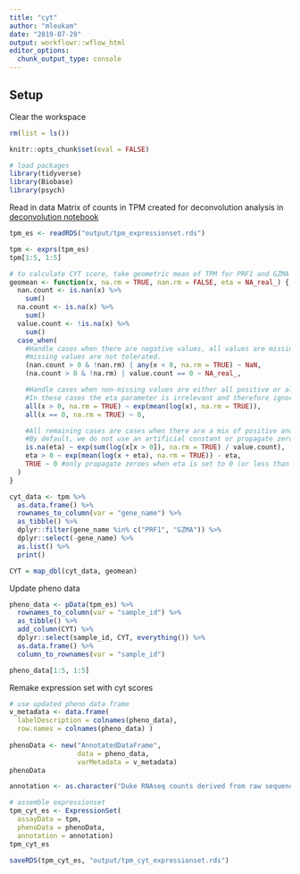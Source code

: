 ```yaml
---
title: "cyt"
author: "mleukam"
date: "2019-07-29"
output: workflowr::wflow_html
editor_options:
  chunk_output_type: console
---
```


## Setup

Clear the workspace
```r
rm(list = ls())
```

```r
knitr::opts_chunk$set(eval = FALSE)
```

```r
# load packages
library(tidyverse)
library(Biobase)
library(psych)
```

Read in data
Matrix of counts in TPM created for deconvolution analysis in [deconvolution notebook](deconvolution.html)

```r
tpm_es <- readRDS("output/tpm_expressionset.rds")
```

```r
tpm <- exprs(tpm_es)
tpm[1:5, 1:5]

# to calculate CYT score, take geometric mean of TPM for PRF1 and GZMA
geomean <- function(x, na.rm = TRUE, nan.rm = FALSE, eta = NA_real_) {
  nan.count <- is.nan(x) %>%
    sum()
  na.count <- is.na(x) %>%
    sum()
  value.count <- !is.na(x) %>%
    sum()
  case_when(
    #Handle cases when there are negative values, all values are missing, or
    #missing values are not tolerated.
    (nan.count > 0 & !nan.rm) | any(x < 0, na.rm = TRUE) ~ NaN,
    (na.count > 0 & !na.rm) | value.count == 0 ~ NA_real_,

    #Handle cases when non-missing values are either all positive or all zero.
    #In these cases the eta parameter is irrelevant and therefore ignored.
    all(x > 0, na.rm = TRUE) ~ exp(mean(log(x), na.rm = TRUE)),
    all(x == 0, na.rm = TRUE) ~ 0,

    #All remaining cases are cases when there are a mix of positive and zero values.
    #By default, we do not use an artificial constant or propagate zeros.
    is.na(eta) ~ exp(sum(log(x[x > 0]), na.rm = TRUE) / value.count),
    eta > 0 ~ exp(mean(log(x + eta), na.rm = TRUE)) - eta,
    TRUE ~ 0 #only propagate zeroes when eta is set to 0 (or less than 0)
  )
}

cyt_data <- tpm %>%
  as.data.frame() %>%
  rownames_to_column(var = "gene_name") %>%
  as_tibble() %>%
  dplyr::filter(gene_name %in% c("PRF1", "GZMA")) %>%
  dplyr::select(-gene_name) %>%
  as.list() %>%
  print()

CYT = map_dbl(cyt_data, geomean)
```

Update pheno data
```r
pheno_data <- pData(tpm_es) %>%
  rownames_to_column(var = "sample_id") %>%
  as_tibble() %>%
  add_column(CYT) %>%
  dplyr::select(sample_id, CYT, everything()) %>%
  as.data.frame() %>%
  column_to_rownames(var = "sample_id")

pheno_data[1:5, 1:5]
```

Remake expression set with cyt scores
```r
# use updated pheno data frame 
v_metadata <- data.frame(
  labelDescription = colnames(pheno_data),
  row.names = colnames(pheno_data) )
  
phenoData <- new("AnnotatedDataFrame", 
                 data = pheno_data, 
                 varMetadata = v_metadata)
phenoData

annotation <- as.character("Duke RNAseq counts derived from raw sequence data published by the Dave lab at Duke in Reddy et al Cell 2017. Quantified with Kallisto with reverse strand parameter, collected with tximport, filtered for only protein-coding genes, selected for cases with expression in >12,000 genes, converted to TPM using gene lengths from Gencode v22 GTF file. NCI RNAseq counts originally published by the Staudt lab at NCI in Schmitz et al NEJM 2018. Raw counts downloaded from GDC as HTseq counts, Converted to TPM using gene lengths from Gencode v22 GTF file. PHENOTYPE DATA NOW ALSO INCLUDES CYT SCORE")

# assemble expressionset
tpm_cyt_es <- ExpressionSet(
  assayData = tpm,
  phenoData = phenoData,
  annotation = annotation)
tpm_cyt_es
```

```r
saveRDS(tpm_cyt_es, "output/tpm_cyt_expressionset.rds")
```

